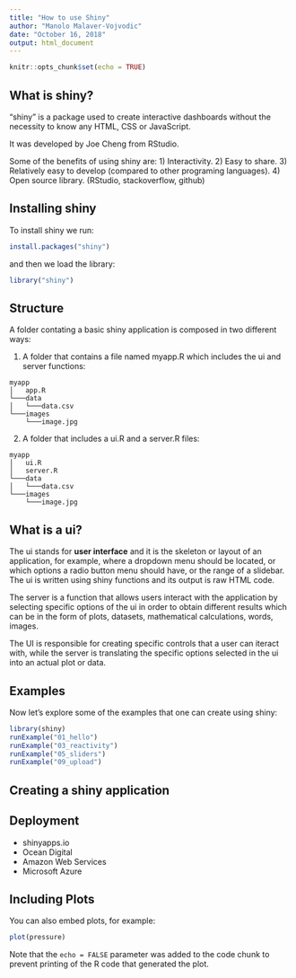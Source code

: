 ---
title: "How to use Shiny"
author: "Manolo Malaver-Vojvodic"
date: "October 16, 2018"
output: html_document
---

```{r setup, include=FALSE}
knitr::opts_chunk$set(echo = TRUE)
```

## What is shiny?

"shiny" is a package used to create interactive dashboards without the necessity to know any HTML, CSS or JavaScript.

It was developed by Joe Cheng from RStudio.

Some of the benefits of using shiny are:
1) Interactivity.
2) Easy to share.
3) Relatively easy to develop (compared to other programing languages). 
4) Open source library. (RStudio, stackoverflow, github)

## Installing shiny

To install shiny we run:

```{r, eval=FALSE}
install.packages("shiny")
```

and then we load the library:

```{r, eval=FALSE}
library("shiny")
```

## Structure

A folder contating a basic shiny application is composed in two different ways:

1) A folder that contains a file named myapp.R which includes the ui and server functions:

```
myapp
│   app.R
└───data
│   └───data.csv
└───images
    └───image.jpg
```

2) A folder that includes a ui.R and a server.R files:

```
myapp
│   ui.R
│   server.R  
└───data
│   └───data.csv
└───images
    └───image.jpg
```

## What is a ui?



The ui stands for **user interface** and it is the skeleton or layout of an application, for example, where a dropdown menu should be located, or which options a radio button menu should have, or the range of a slidebar. The ui is written using shiny functions and its output is raw HTML code.

The server is a function that allows users interact with the application by selecting specific options of the ui in order to obtain different results which can be in the form of plots, datasets, mathematical calculations, words, images. 

The UI is responsible for creating specific controls that a user can iteract with, while the server is translating the specific options selected in the ui into an actual plot or data.


## Examples

Now let's explore some of the examples that one can create using shiny:

```{r, eval=FALSE}
library(shiny)
runExample("01_hello")
runExample("03_reactivity")
runExample("05_sliders")
runExample("09_upload")
```

## Creating a shiny application


## Deployment
- shinyapps.io
- Ocean Digital
- Amazon Web Services
- Microsoft Azure


## Including Plots

You can also embed plots, for example:

```{r pressure, echo=FALSE}
plot(pressure)
```

Note that the `echo = FALSE` parameter was added to the code chunk to prevent printing of the R code that generated the plot.
